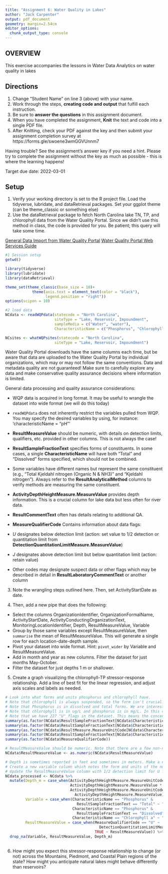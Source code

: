 ```yaml
---
title: "Assignment 6: Water Quality in Lakes"
author: "Jack Carpenter"
output: pdf_document
geometry: margin=2.54cm
editor_options: 
  chunk_output_type: console
---
```


## OVERVIEW

This exercise accompanies the lessons in Water Data Analytics on water quality in lakes

## Directions
1. Change "Student Name" on line 3 (above) with your name.
2. Work through the steps, **creating code and output** that fulfill each instruction.
3. Be sure to **answer the questions** in this assignment document.
4. When you have completed the assignment, **Knit** the text and code into a single PDF file.
5. After Knitting, check your PDF against the key and then submit your assignment completion survey at https://forms.gle/swoene3wmGGVUnnm7

Having trouble? See the assignment's answer key if you need a hint. Please try to complete the assignment without the key as much as possible - this is where the learning happens!

Target due date: 2022-03-01

## Setup

1. Verify your working directory is set to the R project file. Load the tidyverse, lubridate, and dataRetrieval packages. Set your ggplot theme (can be theme_classic or something else)
2. Use the dataRetrieval package to fetch North Carolina lake TN, TP, and chlorophyll data from the Water Quality Portal. Since we didn't use this method in class, the code is provided for you. Be patient; this query will take some time. 

[General Data Import from Water Quality Portal](https://rdrr.io/cran/dataRetrieval/man/readWQPdata.html)
[Water Quality Portal Web Services Guide](https://www.waterqualitydata.us/webservices_documentation/)

```r
#1 Session setup
getwd()

library(tidyverse)
library(lubridate)
library(dataRetrieval)

theme_set(theme_classic(base_size = 10)+
            theme(axis.text = element_text(color = "black"),
                  legend.position = "right"))
options(scipen = 10)

#2 load data
NCdata <- readWQPdata(statecode = "North Carolina", 
                      siteType = "Lake, Reservoir, Impoundment", 
                      sampleMedia = c("Water", "water"), 
                      CharacteristicName = c("Phosphorus", "Chlorophyll a"))

NCsites <- whatWQPsites(statecode = "North Carolina", 
                      siteType = "Lake, Reservoir, Impoundment")
```

Water Quality Portal downloads have the same columns each time, but be aware that data are uploaded to the Water Quality Portal by individual organizations, which may or may not follow the same conventions. Data and metadata quality are not guaranteed! Make sure to carefully explore any data and make conservative quality assurance decisions where information is limited. 

General data processing and quality assurance considerations: 

*  WQP data is acquired in long format. It may be useful to wrangle the dataset into wide format (we will do this today)
*  `readWQPdata` does not inherently restrict the variables pulled from WQP. You may specify the desired variables by using, for instance: 'characteristicName = "pH"'
*  **ResultMeasureValue** should be numeric, with details on detection limits, qualifiers, etc. provided in other columns. This is not always the case! 
*  **ResultSampleFractionText** specifies forms of constituents. In some cases, a single **CharacteristicName** will have both "Total" and "Dissolved" forms specified, which should not be combined. 
*  Some variables have different names but represent the same constituent (e.g., "Total Kjeldahl nitrogen (Organic N & NH3)" and "Kjeldahl nitrogen"). Always refer to the **ResultAnalyticalMethod** columns to verify methods are measuring the same constituent.
*  **ActivityDepthHeightMeasure.MeasureValue** provides depth information. This is a crucial column for lake data but less often for river data.
*  **ResultCommentText** often has details relating to additional QA.
*  **MeasureQualifierCode** Contains information about data flags: 

  * *U* designates below detection limit (action: set value to 1/2 detection or quantitation limit from **DetectionQuantitationLimitMeasure.MeasureValue**)
  * *J* designates above detection limit but below quantitation limit (action: retain value)
  * Other codes may designate suspect data or other flags which may be described in detail in **ResultLaboratoryCommentText** or another column


3. Note the wrangling steps outlined here. Then, set ActivityStartDate as date.

4. Then, add a new pipe that does the following: 

* Select the columns OrganizationIdentifier, OrganizationFormalName, ActivityStartDate, 
ActivityConductingOrganizationText, MonitoringLocationIdentifier, Depth, ResultMeasureValue, Variable
* Group by those same variables except ResultMeasureValue, then `summarise` the mean of ResultMeasureValue. This will generate a single row for each location-date-depth sample. 
* Pivot your dataset into wide format. Hint: `pivot_wider` by Variable and ResultMeasureValue. 
* Add in month and year as new columns. Filter the dataset for just months May-October.
* Filter the dataset for just depths 1 m or shallower.

5. Create a graph visualizing the chlorophyll-TP stressor-response relationship. Add a line of best fit for the linear regression, and adjust axis scales and labels as needed. 

  
```r

# Look into what forms and units phosphorus and chlorophyll have. 
# Note that chlorophyll is always suspended, so the form isn't crucial.
# Note that Phosphorus is in dissolved and total forms. We are interested in total.
# Note that chlorophyll is in ug/L and phosphorus is in mg/L. In this case, we will assume NAs are consistent with the commonly used unit.
# Note that we have 227 "U" flags in the dataset. This means the concentration was below the detection limit. We will set those values to 1/2 detection limit.
summary(as.factor(NCdata$ResultSampleFractionText[NCdata$CharacteristicName == "Chlorophyll a"]))
summary(as.factor(NCdata$ResultSampleFractionText[NCdata$CharacteristicName == "Phosphorus"]))
summary(as.factor(NCdata$ResultMeasure.MeasureUnitCode[NCdata$CharacteristicName == "Phosphorus"]))
summary(as.factor(NCdata$ResultSampleFractionText[NCdata$CharacteristicName == "Phosphorus"]))
summary(as.factor(NCdata$MeasureQualifierCode))

# ResultMeasureValue should be numeric. Note that there are a few non-numeric entries in that column, so R will throw out a warning (you can ignore this warning).
NCdata$ResultMeasureValue <- as.numeric(NCdata$ResultMeasureValue)

# Depth is sometimes reported in feet and sometimes in meters. Make a new column with all depths in m.
# Create a new variable column which notes the form and units of the nutrient.
# Update the ResultMeasureValue column with 1/2 detection limit for U flag rows. Retain other samples as-is.
NCdata_processed <- NCdata %>%
  mutate(Depth_m = case_when(ActivityDepthHeightMeasure.MeasureUnitCode %in% c("feet", "ft") ~
                             ActivityDepthHeightMeasure.MeasureValue * 0.3048,
                             ActivityDepthHeightMeasure.MeasureUnitCode %in% c("meters", "m") ~
                               ActivityDepthHeightMeasure.MeasureValue),
         Variable = case_when(CharacteristicName == "Phosphorus" & 
                                ResultSampleFractionText == "Total" ~ "TP_mgL",
                              CharacteristicName == "Phosphorus" & 
                                ResultSampleFractionText == "Dissolved" ~ "TDP_mgL",
                              CharacteristicName == "Chlorophyll a" ~ "Chla_ugL"),
         ResultMeasureValue = case_when(MeasureQualifierCode == "U" ~
                                          DetectionQuantitationLimitMeasure.MeasureValue, 
                                        TRUE ~ ResultMeasureValue)) %>%
  drop_na(Variable, ResultMeasureValue, Depth_m)
  

```
  
6. How might you expect this stressor-response relationship to change (or not) across the Mountains, Piedmont, and Coastal Plain regions of the state? How might you anticipate natural lakes might behave differently than reservoirs?

> 